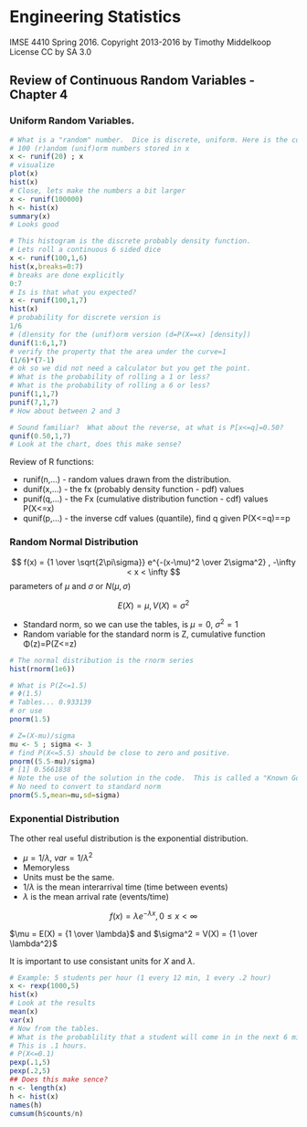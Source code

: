 # Engineering Statistics
IMSE 4410 Spring 2016. 
Copyright 2013-2016 by Timothy Middelkoop License CC by SA 3.0

## Review of Continuous Random Variables - Chapter 4

### Uniform Random Variables.

```r
# What is a "random" number.  Dice is discrete, uniform. Here is the continuous version.
# 100 (r)andom (unif)orm numbers stored in x
x <- runif(20) ; x
# visualize
plot(x)
hist(x)
# Close, lets make the numbers a bit larger 
x <- runif(100000)
h <- hist(x)
summary(x)
# Looks good

# This histogram is the discrete probably density function.
# Lets roll a continuous 6 sided dice
x <- runif(100,1,6)
hist(x,breaks=0:7)
# breaks are done explicitly
0:7
# Is is that what you expected?
x <- runif(100,1,7)
hist(x)
# probability for discrete version is 
1/6
# (d)ensity for the (unif)orm version (d=P(X==x) [density])
dunif(1:6,1,7)
# verify the property that the area under the curve=1
(1/6)*(7-1)
# ok so we did not need a calculator but you get the point.
# What is the probability of rolling a 1 or less?
# What is the probability of rolling a 6 or less?
punif(1,1,7)
punif(7,1,7)
# How about between 2 and 3

# Sound familiar?  What about the reverse, at what is P[x<=q]=0.50?
qunif(0.50,1,7)
# Look at the chart, does this make sense?

```


Review of R functions:

* runif(n,...) - random values drawn from the distribution.
* dunif(x,...) - the fx (probably density function - pdf) values
* punif(q,...) - the Fx (cumulative distribution function - cdf) values P(X<=x)
* qunif(p,...) - the inverse cdf values (quantile), find q given P(X<=q)==p

### Random Normal Distribution

$$ f(x) = {1 \over \sqrt{2\pi\sigma}} e^{-(x-\mu)^2 \over 2\sigma^2} , -\infty < x < \infty $$
parameters of $\mu$ and $\sigma$ or $N(\mu,\sigma)$

$$ E(X)=\mu, V(X)=\sigma^2$$

* Standard norm, so we can use the tables, is $\mu=0$, $\sigma^2=1$
* Random variable for the standard norm is Z, cumulative function Φ(z)=P(Z<=z)

```r
# The normal distribution is the rnorm series
hist(rnorm(1e6))

# What is P(Z<=1.5)
# Φ(1.5)
# Tables... 0.933139
# or use
pnorm(1.5)

# Z=(X-mu)/sigma
mu <- 5 ; sigma <- 3
# find P(X<=5.5) should be close to zero and positive.
pnorm((5.5-mu)/sigma)
# [1] 0.5661838
# Note the use of the solution in the code.  This is called a "Known Good Solution"
# No need to convert to standard norm
pnorm(5.5,mean=mu,sd=sigma)
```

### Exponential Distribution


The other real useful distribution is the exponential distribution.

* $\mu=1/\lambda$, $var=1/\lambda^2$
* Memoryless
* Units must be the same.
* $1/\lambda$ is the mean interarrival time (time between events)
* $\lambda$ is the mean arrival rate (events/time)


$$ f(x) = \lambda e^{-\lambda x} , 0 \le x < \infty $$

$\mu = E(X) = {1 \over \lambda}$ and $\sigma^2 = V(X) = {1 \over \lambda^2}$

It is important to use consistant units for $X$ and $\lambda$.

```r
# Example: 5 students per hour (1 every 12 min, 1 every .2 hour)
x <- rexp(1000,5)
hist(x)
# Look at the results
mean(x)
var(x)
# Now from the tables.
# What is the probablility that a student will come in in the next 6 min 
# This is .1 hours.
# P(X<=0.1)
pexp(.1,5)
pexp(.2,5)
## Does this make sence?
n <- length(x)
h <- hist(x)
names(h)
cumsum(h$counts/n)
```
